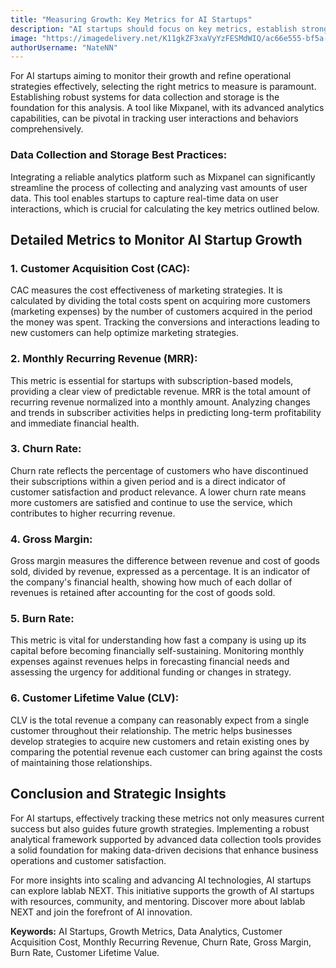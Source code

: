 ```yaml
---
title: "Measuring Growth: Key Metrics for AI Startups"
description: "AI startups should focus on key metrics, establish strong data collection systems, and use tools like Mixpanel for advanced analytics to track growth and optimize strategies effectively."
image: "https://imagedelivery.net/K11gkZF3xaVyYzFESMdWIQ/ac66e555-bf5a-47a9-e4a3-32959f446400/full"
authorUsername: "NateNN"
---
```


For AI startups aiming to monitor their growth and refine operational strategies effectively, selecting the right metrics to measure is paramount. Establishing robust systems for data collection and storage is the foundation for this analysis. A tool like Mixpanel, with its advanced analytics capabilities, can be pivotal in tracking user interactions and behaviors comprehensively.

### **Data Collection and Storage Best Practices:**

Integrating a reliable analytics platform such as Mixpanel can significantly streamline the process of collecting and analyzing vast amounts of user data. This tool enables startups to capture real-time data on user interactions, which is crucial for calculating the key metrics outlined below.

## **Detailed Metrics to Monitor AI Startup Growth**

### **1. Customer Acquisition Cost (CAC):**

CAC measures the cost effectiveness of marketing strategies. It is calculated by dividing the total costs spent on acquiring more customers (marketing expenses) by the number of customers acquired in the period the money was spent. Tracking the conversions and interactions leading to new customers can help optimize marketing strategies.

### **2. Monthly Recurring Revenue (MRR):**

This metric is essential for startups with subscription-based models, providing a clear view of predictable revenue. MRR is the total amount of recurring revenue normalized into a monthly amount. Analyzing changes and trends in subscriber activities helps in predicting long-term profitability and immediate financial health.

### **3. Churn Rate:**

Churn rate reflects the percentage of customers who have discontinued their subscriptions within a given period and is a direct indicator of customer satisfaction and product relevance. A lower churn rate means more customers are satisfied and continue to use the service, which contributes to higher recurring revenue.

### **4. Gross Margin:**

Gross margin measures the difference between revenue and cost of goods sold, divided by revenue, expressed as a percentage. It is an indicator of the company's financial health, showing how much of each dollar of revenues is retained after accounting for the cost of goods sold.

### **5. Burn Rate:**

This metric is vital for understanding how fast a company is using up its capital before becoming financially self-sustaining. Monitoring monthly expenses against revenues helps in forecasting financial needs and assessing the urgency for additional funding or changes in strategy.

### **6. Customer Lifetime Value (CLV):**

CLV is the total revenue a company can reasonably expect from a single customer throughout their relationship. The metric helps businesses develop strategies to acquire new customers and retain existing ones by comparing the potential revenue each customer can bring against the costs of maintaining those relationships.

## **Conclusion and Strategic Insights**

For AI startups, effectively tracking these metrics not only measures current success but also guides future growth strategies. Implementing a robust analytical framework supported by advanced data collection tools provides a solid foundation for making data-driven decisions that enhance business operations and customer satisfaction.

For more insights into scaling and advancing AI technologies, AI startups can explore lablab NEXT. This initiative supports the growth of AI startups with resources, community, and mentoring. Discover more about lablab NEXT and join the forefront of AI innovation.


**Keywords:** AI Startups, Growth Metrics, Data Analytics, Customer Acquisition Cost, Monthly Recurring Revenue, Churn Rate, Gross Margin, Burn Rate, Customer Lifetime Value.








